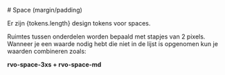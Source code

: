 

<Meta title="Huisstijl/Space" />

<Description># Space (margin/padding)</Description>

Er zijn {tokens.length} design tokens voor spaces.

Ruimtes tussen onderdelen worden bepaald met stapjes van 2 pixels.<br/>
Wanneer je een waarde nodig hebt die niet in de lijst is opgenomen kun je waarden combineren zoals:

<strong>rvo-space-3xs + rvo-space-md</strong>

<SpaceDesignTokens tokens={tokens} />
